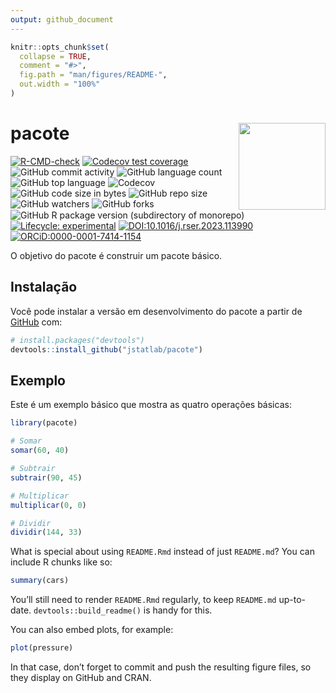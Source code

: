 ```yaml
---
output: github_document
---
```


<!-- README.md is generated from README.Rmd. Please edit that file -->

```r
knitr::opts_chunk$set(
  collapse = TRUE,
  comment = "#>",
  fig.path = "man/figures/README-",
  out.width = "100%"
)
```

# pacote <img src="man/figures/logo.png" align="right" height="139" alt="" />

<!-- badges: start -->
[![R-CMD-check](https://github.com/jstatlab/pacote/actions/workflows/R-CMD-check.yaml/badge.svg)](https://github.com/jstatlab/pacote/actions/workflows/R-CMD-check.yaml)
[![Codecov test coverage](https://codecov.io/gh/jstatlab/pacote/branch/master/graph/badge.svg)](https://app.codecov.io/gh/jstatlab/pacote?branch=master)
![GitHub commit activity](https://img.shields.io/github/commit-activity/m/jstatlab/pacote)
![GitHub language count](https://img.shields.io/github/languages/count/jstatlab/pacote)
![GitHub top language](https://img.shields.io/github/languages/top/jstatlab/pacote)
![Codecov](https://img.shields.io/codecov/c/github/jstatlab/pacote)
![GitHub code size in bytes](https://img.shields.io/github/languages/code-size/jstatlab/pacote)
![GitHub repo size](https://img.shields.io/github/repo-size/jstatlab/pacote)
![GitHub watchers](https://img.shields.io/github/watchers/jstatlab/pacote)
![GitHub forks](https://img.shields.io/github/forks/jstatlab/pacote)
![GitHub R package version (subdirectory of monorepo)](https://img.shields.io/github/r-package/v/jstatlab/pacote)
[![Lifecycle: experimental](https://img.shields.io/badge/lifecycle-experimental-orange.svg)](https://lifecycle.r-lib.org/articles/stages.html#experimental)
[![DOI:10.1016/j.rser.2023.113990](https://img.shields.io/badge/DOI-10.1016/j.rser.2023.113990-FAB70C?logo=DOI&colorIcon.svg)](https://doi.org/10.1016/j.rser.2023.113990)
[![ORCiD:0000-0001-7414-1154](https://img.shields.io/badge/ORCiD-0000--0001--7414--1154-A6CE39?logo=ORCID&colorIcon.svg)](https://orcid.org/0000-0001-7414-1154)
<!-- badges: end -->

O objetivo do pacote é construir um pacote básico.

## Instalação

Você pode instalar a versão em desenvolvimento do pacote a partir de [GitHub](https://github.com/) com:

```r
# install.packages("devtools")
devtools::install_github("jstatlab/pacote")
```

## Exemplo

Este é um exemplo básico que mostra as quatro operações básicas:

```r
library(pacote)

# Somar
somar(60, 40)

# Subtrair
subtrair(90, 45)

# Multiplicar
multiplicar(0, 0)

# Dividir
dividir(144, 33)
```

What is special about using `README.Rmd` instead of just `README.md`? You can include R chunks like so:

```r
summary(cars)
```

You'll still need to render `README.Rmd` regularly, to keep `README.md` up-to-date. `devtools::build_readme()` is handy for this.

You can also embed plots, for example:

```r
plot(pressure)
```

In that case, don't forget to commit and push the resulting figure files, so they display on GitHub and CRAN.
